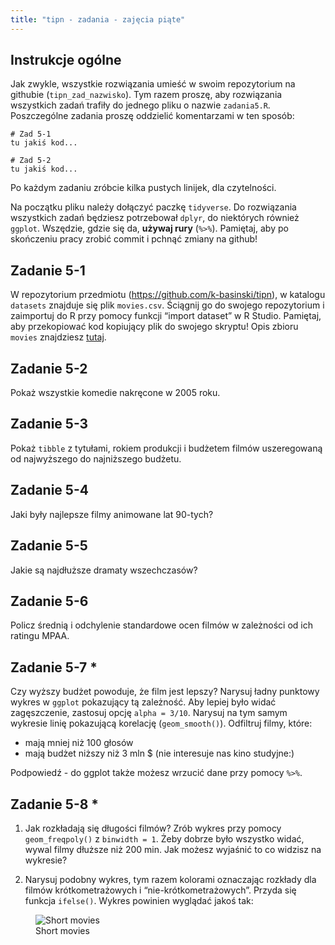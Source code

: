 ```yaml
---
title: "tipn - zadania - zajęcia piąte"
---
```


## Instrukcje ogólne

Jak zwykle, wszystkie rozwiązania umieść w swoim repozytorium na githubie (`tipn_zad_nazwisko`). Tym razem proszę, aby rozwiązania wszystkich zadań trafiły do jednego pliku o nazwie `zadania5.R`. Poszczególne zadania proszę oddzielić komentarzami w ten sposób:

```
# Zad 5-1
tu jakiś kod...

# Zad 5-2
tu jakiś kod...
```

Po każdym zadaniu zróbcie kilka pustych linijek, dla czytelności.

Na początku pliku należy dołączyć paczkę `tidyverse`. Do rozwiązania wszystkich zadań będziesz potrzebował `dplyr`, do niektórych również `ggplot`. Wszędzie, gdzie się da, **używaj rury** (`%>%`). Pamiętaj, aby po skończeniu pracy zrobić commit i pchnąć zmiany na github!

## Zadanie 5-1
W repozytorium przedmiotu (<https://github.com/k-basinski/tipn>), w katalogu `datasets` znajduje się plik `movies.csv`. Ściągnij go do swojego repozytorium i zaimportuj do R przy pomocy funkcji "import dataset" w R Studio. Pamiętaj, aby przekopiować kod kopiujący plik do swojego skryptu! Opis zbioru `movies` znajdziesz [tutaj](datasets/movies.html).

## Zadanie 5-2
Pokaż wszystkie komedie nakręcone w 2005 roku.

## Zadanie 5-3
Pokaż `tibble` z tytułami, rokiem produkcji i budżetem filmów uszeregowaną od najwyższego do najniższego budżetu.

## Zadanie 5-4
Jaki były najlepsze filmy animowane lat 90-tych?

## Zadanie 5-5
Jakie są najdłuższe dramaty wszechczasów?

## Zadanie 5-6
Policz średnią i odchylenie standardowe ocen filmów w zależności od ich ratingu MPAA.

## Zadanie 5-7 \*
Czy wyższy budżet powoduje, że film jest lepszy? Narysuj ładny punktowy wykres w `ggplot` pokazujący tą zależność. Aby lepiej było widać zagęszczenie, zastosuj opcję `alpha = 3/10`. Narysuj na tym samym wykresie linię pokazującą korelację (`geom_smooth()`). Odfiltruj filmy, które:

- mają mniej niż 100 głosów
- mają budżet niższy niż 3 mln $ (nie interesuje nas kino studyjne:)

Podpowiedź - do ggplot także możesz wrzucić dane przy pomocy ` %>% `.

## Zadanie 5-8 \*
1. Jak rozkładają się długości filmów? Zrób wykres przy pomocy `geom_freqpoly()` z `binwidth = 1`. Żeby dobrze było wszystko widać, wywal filmy dłuższe niż 200 min. Jak możesz wyjaśnić to co widzisz na wykresie?

2. Narysuj podobny wykres, tym razem kolorami oznaczając rozkłady dla filmów krótkometrażowych i "nie-krótkometrażowych". Przyda się funkcja `ifelse()`. Wykres powinien wyglądać jakoś tak:

![Short movies](img/short_movies.png)
